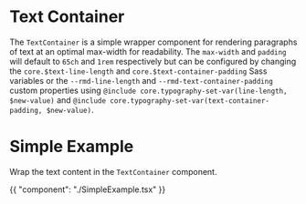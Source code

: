 # Text Container

The `TextContainer` is a simple wrapper component for rendering paragraphs of
text at an optimal max-width for readability. The `max-width` and `padding` will
default to `65ch` and `1rem` respectively but can be configured by changing the
`core.$text-line-length` and `core.$text-container-padding` Sass variables or
the `--rmd-line-length` and `--rmd-text-container-padding` custom properties
using `@include core.typography-set-var(line-length, $new-value)` and `@include
core.typography-set-var(text-container-padding, $new-value)`.

# Simple Example

Wrap the text content in the `TextContainer` component.

{{ "component": "./SimpleExample.tsx" }}
